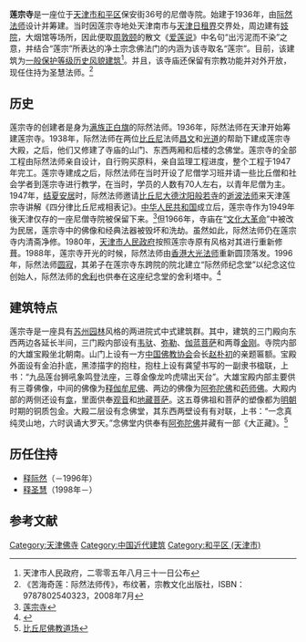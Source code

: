 {{天津历史风貌建筑 |
省区市 = 天津市 |
名称 = 莲宗寺 |
图片 = [[File:莲宗寺.jpg|200px]] |
编号 = |
等级 = 一般保护 |
时代 = 1913年|
所在 = [[天津市|天津市]][[和平区_(天津市)|和平区]] |
公布 = 2005年8月31日 |
}}

'''莲宗寺'''是一座位于[[天津市|天津市]][[和平区_(天津市)|和平区]]保安街36号的尼僧寺院。始建于1936年，由[[释际然|际然法师]]设计并筹建。当时因莲宗寺地处天津南市与[[天津日租界|天津日租界]]交界处，周边建有[[妓院|妓院]]，大烟馆等场所，因此便取[[周敦颐|周敦颐]]的散文《[[爱莲说|爱莲说]]》中名句“出污泥而不染”之意，并结合“莲宗”所表达的净土宗念佛法门的内涵为该寺取名“莲宗”。目前，该建筑为[[天津历史风貌建筑|一般保护等级历史风貌建筑]]<ref>天津市人民政府，二零零五年八月三十一日公布</ref>。并且，该寺庙还保留有宗教功能并对外开放，现任住持为圣慧法师。<ref>《苦海奇莲：际然法师传》，布纹著，宗教文化出版社，ISBN：9787802540323，2008年7月</ref>

== 历史 ==
莲宗寺的创建者是身为[[满族|满族]][[正白旗|正白旗]]的际然法师。1936年，际然法师在天津开始筹建莲宗寺。1938年，际然法师在两位[[比丘尼|比丘尼]]法师[[释昌文|昌文]]和[[释光道|光道]]的帮助下建成莲宗寺大殿，之后，他们又修建了寺庙的山门、东西两厢和后楼的念佛堂。莲宗寺的全部工程由际然法师亲自设计，自行购买原料，亲自监理工程进度，整个工程于1947年完工。莲宗寺建成之后，际然法师在当时开设了尼僧学习班并请一些比丘僧和社会学者到莲宗寺进行教学，在当时，学员的人数有70人左右，以青年尼僧为主。1947年，[[结夏安居|结夏安居]]时，际然法师邀请[[比丘尼|比丘尼]][[大德|大德]][[沈阳|沈阳]][[般若寺_(沈阳市)|般若寺]]的[[释逝波|逝波法师]]来天津莲宗寺讲解《四分律比丘尼戒相表记》。[[中华人民共和国|中华人民共和国]]成立后，莲宗寺作为1949年後天津仅存的一座尼僧寺院被保留下来。<ref>[http://www.foyuan.net/plus/view.php?aid=53579 莲宗寺]{{dead link|date=2018年4月 |bot=InternetArchiveBot |fix-attempted=yes }}</ref>但1966年，寺庙在“[[文化大革命|文化大革命]]”中被改为民居，莲宗寺中的佛像和经典法器被毁坏和洗劫。虽然如此，际然法师仍在莲宗寺内清斋净修。1980年，[[天津市人民政府|天津市人民政府]]按照莲宗寺原有风格对其进行重新修葺。1988年，莲宗寺开光的时候，际然法师由[[香港|香港]][[释大光|大光法师]]重新圆顶落发。1996年，际然法师[[圆寂|圆寂]]，其弟子在莲宗寺东跨院的院北建立“际然师纪念堂”以纪念这位创始人，际然法师的[[舍利|舍利]]也供奉在这座纪念堂的舍利塔中。<ref>{{Cite web |url=http://www.zjypw.com/News/2009/08/74384.htm |title=天津莲宗寺 |access-date=2011-02-28 |archive-url=https://web.archive.org/web/20090818182739/http://www.zjypw.com/News/2009/08/74384.htm |archive-date=2009-08-18 |dead-url=yes }}</ref>

== 建筑特点 ==
莲宗寺是一座具有[[苏州园林|苏州园林]]风格的两进院式中式建筑群。其中，建筑的三门殿向东西两边各延长半间，三门殿内部设有[[韦驮|韦驮]]、[[彌勒菩薩|弥勒]]、[[伽蓝菩萨|伽蓝菩萨]]和两尊[[金刚|金刚]]。寺院内部的大雄宝殿坐北朝南。山门上设有一方[[中国佛教协会|中国佛教协会]]会长[[赵朴初|赵朴初]]的亲题匾额。宝殿外面设有金泊扑底，黑漆描字的抱柱，抱柱上设有龚望书写的一副隶书楹联，上书：“九品莲台狮吼象鸣登法座，三尊金像龙吟虎啸出天台”。大雄宝殿内部主要供有三尊佛像，中间的佛像为[[释伽牟尼佛|释伽牟尼佛]]、两边的佛像为[[阿弥陀佛|阿弥陀佛]]和[[药师佛|药师佛]]。大殿内部的两侧还设有[[龛|龛]]，里面供奉[[观音|观音]]和[[地藏菩萨|地藏菩萨]]。这五尊佛祖和菩萨的塑像都为[[明朝|明朝]]时期的铜质包金。大殿二层设有念佛堂，其东西两壁设有有对联，上书：“一念真纯灵山地，六时讽诵大罗天。”念佛堂内供奉有[[阿弥陀佛|阿弥陀佛]]并藏有一部《大正藏》。<ref>[http://www.ccots.com.cn/2008_3/8_16/4j36fznx4709_3_0_2.htm 比丘尼佛教道场]{{dead link|date=2018年4月 |bot=InternetArchiveBot |fix-attempted=yes }}</ref>

== 历任住持 ==
*[[释际然|释际然]]（－1996年）
*[[释圣慧|释圣慧]]（1998年－）

==参考文献==
<div class="references-small">
<references></references>
</div>

{{老天津卫}}
{{天津市佛教寺庙}}

[[Category:天津佛寺|Category:天津佛寺]]
[[Category:中国近代建筑|Category:中国近代建筑]]
[[Category:和平区_(天津市)|Category:和平区 (天津市)]]